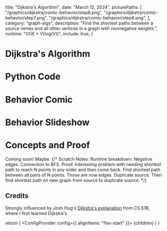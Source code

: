 

  title: "Dijkstra's Algorithm",
  date: "March 12, 2024",
  picturePaths: [
    "/graphics/dijkstra/comic-behavior/step6.png",
    "/graphics/dijkstra/comic-behavior/step7.png",
    "/graphics/dijkstra/comic-behavior/step8.png",
  ],
  category: "graph-algs",
  description:
    "Find the shortest paths between a source vertex and all other vertices in a graph with nonnegative weights.",
  runtime: "O((E + V)log(V))",
  include: true,
}

# Dijkstra's Algorithm

<DijkstraIntro />

# Python Code

<Text value="🌟 Learning Tip: Try to implement Dijkstra's yourself before looking at this in detail. Continue on to the comic." />

<DijkstraCode />

# Behavior Comic

<DijkstraBehaviorComic />

# Behavior Slideshow

<Slideshow folder="/graphics/dijkstra/slideshow1" size={16} />

<Text value="🌟 Learning Tip: Try to predict the state changes as you go through the slideshow. Use this understanding to try to implement the code yourself." />

# Concepts and Proof

Coming soon! Maybe.
{/* Scratch Notes: Runtime breakdown. Negative edges. Connection to BFS. Proof. Interesting problem with needing shortest path to reach N points in any order and then come back. Find shortest path between all pairs of N points. Those are now edges. Duplicate source. Then find shortest path on new graph from source to duplicate source. */}

## Credits

Strongly influenced by Josh Hug's [Djikstra's explanation](https://joshhug.gitbooks.io/hug61b/content/chap19/chap192.html) from CS 61B, where I first learned Dijkstra's

  return (
    <Layout meta={meta}>
      <ConfigProvider config={{ alignItems: "flex-start" }}>
        {children}
      </ConfigProvider>
    </Layout>
  )
}
